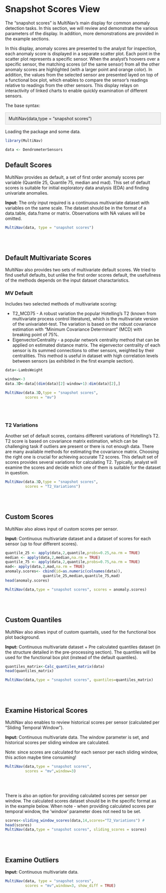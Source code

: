 # Snapshot Scores View

The "snapshot scores" is MultiNav's main display for common anomaly detection tasks. In this section, we will review and demonstrate the various parameters of the display. In addition, more demonstrations are provided in the example sections.

In this display, anomaly scores are presented to the analyst for inspection, each anomaly score is displayed in a separate scatter plot. Each point in the scatter plot represents a specific sensor. When the analyst's hoovers over a specific sensor, the matching scores (of the same sensor) from all the other anomaly scores are highlighted (with a larger point and orange color). In addition, the values from the selected sensor are presented layed on top of a functional box plot, which enables to compare the sensor's readings relative to readings from the other sensors. This display relays on interactivity of linked charts to enable quickly examination of different sensors.

The base syntax:
<p class="well" style=" background-color: #F1F1F1; padding: 10px; border: 1px solid #cccccc;">MultiNav(data,type = "snapshot scores")</p>


Loading the package and some data.
```r
library(MultiNav)

data <- DendrometerSensors 

```

## Default Scores
MultiNav provides as default, a set of first order anomaly scores per variable (Quantile 25, Quantile 75, median and mad). This set of default scores is suitable for initial exploratory data analysis (EDA) and finding univariate anomalies.

**Input:** 
The only input required is a continuous multivariate dataset with variables on the same scale. The dataset should be in the format of a data.table, data.frame or matrix. Observations with NA values will be omitted. 


```r
MultiNav(data, type = "snapshot scores")
```

<br/><br/>

## Default Multivariate Scores 

MultiNav also provides two sets of multivariate default scores. We tried to find usefull defaults, but unlike the first order scores default, the usefullness of the methods depends on the input dataset charactaristics. 


### MV Default
Includes two selected methods of multivariate scoring: 

+ T2_MCD75 - A robust variation the popular Hotelling's T2 (known from multivariate process control literature), which is the multivariate version of the univariatet-test. The variation is based on the robust covariance estimation with "Minimum Covariance Determinant" (MCD) with breaking point of 75%.
+ EigenvectorCentrality - a popular network centrality method that can be applied on estimated distance matrix. The eigenvector centrality of each sensor is its summed connections to
other sensors, weighted by their centralities. This method is useful in dataset with high correlation levels between sensors (as exhibited in the first example section).

```r
data<-LambsWeight

window<-3
data.3D<-data[(dim(data)[2]-window+1):dim(data)[2],]

MultiNav(data.3D,type = "snapshot scores", 
         scores = "mv")
```
<br/><br/>

### T2 Variations
Another set of default scores, contains different variations of Hotelling's T2. T2 score is based on covariance matrix estimation, which can be challenging task if outliers are present or there is not enough data. There are many available methods for estimating the covariance matrix. Choosing the right one is crucial for achieving accurate T2 scores. This default set of scores provides several variations for calculating T2. Typically, analyst will examine the scores and decide which one of them is suitable for the dataset in question.

```r
MultiNav(data.3D,type = "snapshot scores", 
         scores = "T2_Variations")
```
<br/><br/>


## Custom Scores
MultiNav also alows input of custom scores per sensor.

**Input:** Continuous multivariate dataset and a dataset of scores for each sensor (up to four different scores). 

```r

quantile_25 <- apply(data,2,quantile,probs=0.25,na.rm = TRUE)
median <- apply(data,2,median,na.rm = TRUE)
quantile_75 <- apply(data,2,quantile,probs=0.75,na.rm = TRUE)
mad<- apply(data,2,mad,na.rm = TRUE)
anomaly.scores<- cbind(id=as.numeric(colnames(data)), 
                 quantile_25,median,quantile_75,mad)
head(anomaly.scores)

MultiNav(data,type = "snapshot scores", scores = anomaly.scores)

```

<br/><br/>



## Custom Quantiles
MultiNav also alows input of custom quantails, used for the functional box plot background.

**Input:** Continuous multivariate dataset + Pre calculated quantiles dataset (in the structure detailed in the pre-processing section). The quantiles will be used for the functional box plot (instead of the default quantiles).

```r
quantiles_matrix<-Calc_quantiles_matrix(data)
head(quantiles_matrix)

MultiNav(data,type = "snapshot scores", quantiles=quantiles_matrix)

```
<br/><br/>



## Examine Historical Scores
MultiNav also enables to review historical scores per sensor (calculated per "Sliding Temporal Window").

**Input:** Continuous multivariate data. The window parameter is set, and historical scores per sliding window are calculated.

Note: since scores are calculated for each sensor per each sliding window, this action maybe time consuming! 

```r

MultiNav(data,type = "snapshot scores", 
         scores = "mv",window=3)
```
<br/><br/>


There is also an option for providing calculated scores per sensor per window. The calculated scores dataset should be in the specific format as in the example below.
When note - when providing calculated scores per temporal window, the 'window' parameter does not need to be set.


```r

scores<-sliding_window_scores(data,14,scores="T2_Variations") #
head(scores)
MultiNav(data,type = "snapshot scores", sliding_scores = scores)

```
<br/><br/>



## Examine Outliers
**Input:** Continuous multivariate data. 

```r

MultiNav(data, type = "snapshot scores", 
         scores = "mv",window=3, show_diff = TRUE)

```
<br/><br/>

